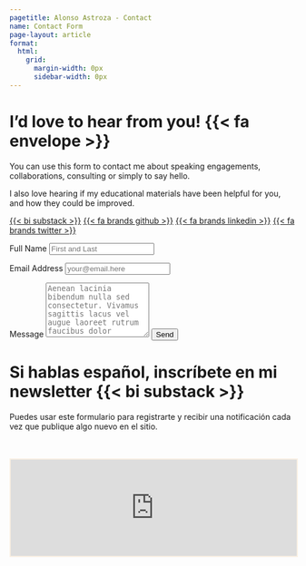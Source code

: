 ---
pagetitle: Alonso Astroza - Contact
name: Contact Form
page-layout: article
format: 
  html: 
    grid:
      margin-width: 0px
      sidebar-width: 0px
---
<!-- source: https://github.com/spcanelon/silvia/blob/main/contact.qmd -->
::: {.grid}

::: {.g-col-5 #note}

# I'd love to hear from you! {{< fa envelope >}}

You can use this form to contact me about speaking engagements, collaborations, consulting or simply to say hello.

I also love hearing if my educational materials have been helpful for you, and how they could be improved.


<a class="link-dark me-1" href="https://aastroza.substack.com" title="Substack" target="_blank" rel="noopener">{{< bi substack >}}</a>
<a class="link-dark me-1" href="https://github.com/aastroza" title="github" target="_blank" rel="noopener">{{< fa brands github >}}</a>
<a class="link-dark me-1" href="https://linkedin.com/in/aastrozacl" title="LinkedIn" target="_blank" rel="noopener">{{< fa brands linkedin >}}</a>
<a class="link-dark me-1" href="https://twitter.com/aastroza" title="Twitter" target="_blank" rel="noopener">{{< fa brands twitter >}}</a>

:::
<!-- source: https://github.com/mccarthy-m-g/tidytales/blob/main/about/index.qmd#L24-L46 -->

::: {.g-col-1}
:::

::: {.g-col-6 #form}

<form action="https://formspree.io/f/mjkbkbkn" method="POST" accept-charset="utf-8">


<label for="full-name">Full Name</label>
<input type="text" name="name" id="full-name" class="form-control" placeholder="First and Last" required>

<label for="email-address">Email Address</label>
<input type="email" name="_replyto" id="email-address" class="form-control" placeholder="your@email.here" required>

<label for="message">Message</label>
  <textarea rows="6" name="message" id="message" class="form-control" placeholder="Aenean lacinia bibendum nulla sed consectetur. Vivamus sagittis lacus vel augue laoreet rutrum faucibus dolor auctor. Donec ullamcorper nulla non metus auctor fringilla nullam quis risus." required></textarea>

<button type="submit" class="btn btn-primary mt-4">Send</button>
</form>
:::


::: {.g-col-5 #substack}

# Si hablas español, inscríbete en mi newsletter {{< bi substack >}}

Puedes usar este formulario para registrarte y recibir una notificación cada vez que publique algo nuevo en el sitio.


:::
<!-- source: https://github.com/spcanelon/silvia/blob/main/contact.qmd -->
::: {.g-col-1}
:::

::: {.g-col-6 #substack-form}

<br><br>
<iframe src="https://aastroza.substack.com/embed" width="100%" height="170" style="border:2px solid #FAF0E3; background:white;" frameborder="2" scrolling="no" id="substack-embed"></iframe>

<!-- <div id="custom-substack-embed"></div> -->


<!-- <script> -->
<!--   window.CustomSubstackWidget = { -->
<!--     substackUrl: "aastroza.substack.com", -->
<!--     placeholder: "your@email.here", -->
<!--     buttonText: "Subscribe", -->
<!--     theme: "custom", -->
<!--     colors: { -->
<!--       primary: "#A23E02", -->
<!--       input: "#FFFBF2", -->
<!--       email: "#173552", -->
<!--       text: "#FFFFFF", -->
<!--     }, -->

<!--     // Go to substackapi.com to unlock custom redirect -->

<!--   }; -->
<!-- </script> -->
<!-- <script src="https://substackapi.com/widget.js" async></script> -->

:::


:::
<!-- end grid -->
